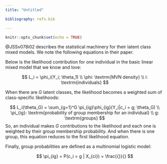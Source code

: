 ```yaml
---
title: "Untitled"

bibliography: refs.bib

---
```


```r
knitr::opts_chunk$set(echo = TRUE)
```

@JSSv078i02 describes the statistical machinery for their latent class mixed models. We note the following equations in their paper.

Below is the likelihood contribution for one individual in the basic linear
mixed model that we know and love:

$$
L_i = \phi_i(Y_i; \theta_1) \\
\phi: \textrm{MVN density} \\
i: \textrm{individuals}
$$

When there are $G$ latent classes, the likelihood becomes a weighted sum of
class-specific likelihoods:

$$
L_i(\theta_G) = \sum_{g=1}^G \pi_{ig}\phi_{ig}(Y_i|c_i = g; \theta_G) \\
\pi_{ig}: \textrm{probability of group membership for an individual} \\
g: \textrm{groups}
$$
So, an individual makes $G$ contributions to the likelihood and each one is
weighted by their group membership probability. And when there is one group,
this equation reduces to the first likelihood equation.

Finally, group probabilities are defined as a multinomial logistic model:

$$
\pi_{ig} = P(c_i = g | X_{ci}) = \frac{{}}{}
$$
